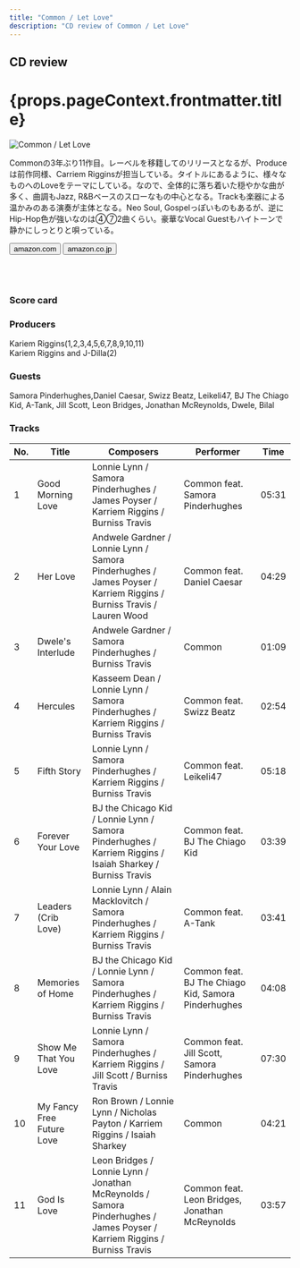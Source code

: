 ```yaml
---
title: "Common / Let Love"
description: "CD review of Common / Let Love"
---
```





<h2>CD review</h2>
<h1 className="h1--no--margin">{props.pageContext.frontmatter.title}</h1>

<Row  className="image-card-group">
	<Column colMd={"4"} colLg={"4"} noGutterMdLeft="">
       <ImageCard>

![Common / Let Love](../../images/cd/common9L.jpg) 

</ImageCard>
	</Column>
	<Column colMd={"8"} colLg={"8"} noGutterMdLeft="">
	<p>
	Commonの3年ぶり11作目。レーベルを移籍してのリリースとなるが、Produceは前作同様、Carriem Rigginsが担当している。タイトルにあるように、様々なものへのLoveをテーマにしている。なので、全体的に落ち着いた穏やかな曲が多く、曲調もJazz, R&Bベースのスローなもの中心となる。Trackも楽器による温かみのある演奏が主体となる。Neo Soul, Gospelっぽいものもあるが、逆にHip-Hop色が強いなのは④⑦2曲くらい。豪華なVocal Guestもハイトーンで静かにしっとりと唄っている。
	</p>
	<div>
	  <Button href="https://amzn.to/2MOyIvp" kind="primary" size="small" renderIcon={ArrowUpRight24}>
      amazon.com
      </Button>
      <Button href="https://amzn.to/3fcUmFD" kind="secondary" size="small" renderIcon={ArrowUpRight24}>
      amazon.co.jp
      </Button>
	</div>
	<a style="display:inline-block;overflow:hidden;background:url(https://linkmaker.itunes.apple.com/ja-jp/lockup.svg?releaseDate=2019-08-30&kind=album&bubble=apple_music&style=mono-black) no-repeat;width:180px;height:45px;" href="https://geo.music.apple.com/jp/album/let-love/1471238513?mt=1&app=music&ls=1&at=11lcug"></a>
	<a style="display:inline-block;overflow:hidden;background:url(https://linkmaker.itunes.apple.com/ja-jp/badge-lrg.svg?releaseDate=2019-08-30T00:00:00Z&kind=album&bubble=itunes_music) no-repeat;width:140px;height:45px;" href="https://geo.music.apple.com/jp/album/let-love/1471238513?app=itunes&at=11lcug"></a>
	</Column>
</Row>
<Row >
	<Column colMd={"4"} colLg={"4"} noGutterMdLeft="">
<div>
    <h3>Score card</h3>
	<SliderJS1 value="3" />
    <SliderJS2 value="1" />
	<SliderJS3 value="1" />
    <SliderJS4 value="8" />
</div>
</Column>
<Column colMd={"8"} colLg={"8"} noGutterMdLeft="">
<div>
<h3>Producers</h3>
<p>
Kariem Riggins(1,2,3,4,5,6,7,8,9,10,11)
<br/>Kariem Riggins and J-Dilla(2)
</p>
<h3>Guests</h3>
<p>
Samora Pinderhughes,Daniel Caesar, Swizz Beatz, Leikeli47, BJ The Chiago Kid, A-Tank, Jill Scott, Leon Bridges, Jonathan McReynolds, Dwele, Bilal
</p>
</div>
</Column>
</Row>

<h3>Tracks</h3>

| No. |	 Title                    |	 Composers                                                                                                               |	 Performer                                         | Time  |
| --- |	------------------------- | ------------------------------------------------------------------------------------------------------------------------ | --------------------------------------------------- | ----- |
| 1	  |	Good Morning Love         |	Lonnie Lynn / Samora Pinderhughes / James Poyser / Karriem Riggins / Burniss Travis                                      | Common feat. Samora Pinderhughes                    | 05:31 |
| 2	  |	Her Love                  |	Andwele Gardner / Lonnie Lynn / Samora Pinderhughes / James Poyser / Karriem Riggins / Burniss Travis / Lauren Wood      | Common feat. Daniel Caesar                          | 04:29 |
| 3	  |	Dwele's Interlude         |	Andwele Gardner / Samora Pinderhughes / Burniss Travis                                                                   | Common                                              | 01:09 |
| 4	  |	Hercules                  |	Kasseem Dean / Lonnie Lynn / Samora Pinderhughes / Karriem Riggins / Burniss Travis                                      | Common feat. Swizz Beatz                            | 02:54 |
| 5	  |	Fifth Story               |	Lonnie Lynn / Samora Pinderhughes / Karriem Riggins / Burniss Travis                                                     | Common feat. Leikeli47                              | 05:18 |
| 6	  |	Forever Your Love         |	BJ the Chicago Kid / Lonnie Lynn / Samora Pinderhughes / Karriem Riggins / Isaiah Sharkey / Burniss Travis               | Common feat. BJ The Chiago Kid                      | 03:39 |
| 7	  |	Leaders (Crib Love)       |	Lonnie Lynn / Alain Macklovitch / Samora Pinderhughes / Karriem Riggins / Burniss Travis                                 | Common feat. A-Tank                                 | 03:41 |
| 8	  |	Memories of Home          |	BJ the Chicago Kid / Lonnie Lynn / Samora Pinderhughes / Karriem Riggins / Burniss Travis                                | Common feat. BJ The Chiago Kid, Samora Pinderhughes | 04:08 |
| 9	  |	Show Me That You Love     |	Lonnie Lynn / Samora Pinderhughes / Karriem Riggins / Jill Scott / Burniss Travis                                        | Common feat. Jill Scott, Samora Pinderhughes        | 07:30 |
| 10  |	My Fancy Free Future Love |	Ron Brown / Lonnie Lynn / Nicholas Payton / Karriem Riggins / Isaiah Sharkey                                             | Common                                              | 04:21 |
| 11  |	God Is Love               |	Leon Bridges / Lonnie Lynn / Jonathan McReynolds / Samora Pinderhughes / James Poyser / Karriem Riggins / Burniss Travis | Common feat. Leon Bridges, Jonathan McReynolds      | 03:57 |
